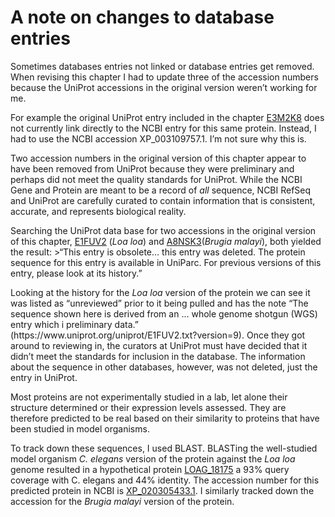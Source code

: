 # A note on changes to database entries

Sometimes databases entries not linked or database entries get removed.  When revising this chapter I had to update three of the accession numbers because the UniProt accessions in the original version weren't working for me.

For example the original UniProt entry included in the chapter
[E3M2K8](https://www.uniprot.org/uniprot/E3M2K8) does not currently link directly to the NCBI entry for this same protein.  Instead, I had to use the NCBI accession XP_003109757.1.  I'm not sure why this is.

Two accession numbers in the original version of this chapter appear to have been removed from UniProt because they were preliminary and perhaps did not meet the quality standards for UniProt.  While the NCBI Gene and Protein are meant to be a record of *all* sequence, NCBI RefSeq and UniProt are carefully curated to contain information that is consistent, accurate, and represents biological reality.  

Searching the UniProt data base for two accessions in the original version of this chapter,
[E1FUV2](https://www.uniprot.org/uniprot/E1FUV2) (*Loa loa*) and
[A8NSK3](https://www.uniprot.org/uniprot/A8NSK3)(*Brugia malayi*), both yielded the result: 
>"This entry is obsolete... this entry was deleted.  The protein sequence for this entry is available in UniParc. For previous versions of this entry, please look at its history."

Looking at the history for the *Loa loa* version of the protein we can see it was listed as "unreviewed" prior to it being pulled and has the note "The sequence shown here is derived from an ... whole genome shotgun (WGS) entry which i preliminary data."  (https://www.uniprot.org/uniprot/E1FUV2.txt?version=9).  Once they got around to reviewing in, the curators at UniProt must have decided that it didn't meet the standards for inclusion in the database.  The information about the sequence in other databases, however, was not deleted, just the entry in UniProt.

Most proteins are not experimentally studied in a lab, let alone their structure determined or their expression levels assessed.  They are therefore predicted to be real based on their similarity to proteins that have been studied in model organisms.  

To track down these sequences, I used BLAST. BLASTing the well-studied model organism *C. elegans* version of the protein against the *Loa loa* genome resulted in a hypothetical protein [LOAG_18175](https://blast.ncbi.nlm.nih.gov/Blast.cgi#alnHdr_XP_020305433) a 93% query coverage with C. elegans and 44% identity.  The accession number for this predicted protein in NCBI is [XP_020305433.1](https://blast.ncbi.nlm.nih.gov/Blast.cgi#alnHdr_XP_020305433).  I similarly tracked down the accession for the *Brugia malayi* version of the protein.

<!-- Turn this into an assignment. -->
<!-- BLASTing the *C. elegans* version of the protein against the *Brugia malayi* genome resulted in a two high-ranked results.  I'll just consider the first because they are just different alternatively spliced versions of the same protein (consider, though how this could impact phylogenetic inference. The highest-ranked results was [BMA-SPN-4, isoform a] which also has  93% query coverage with *C. elegans* and 44% identity.  The accession number for this  protein in NCBI is [CRZ25068.1](https://www.ncbi.nlm.nih.gov/protein/CRZ25068.1?report=genbank&log$=protalign&blast_rank=1&RID=FXV3B98S016).  The other splice variant accession number CRZ25069.1 had almost the exact same results but was 9 amino acids longer.  The occurrence of two splice variants of this protein may have resulted in it being pulled from UniProt. -->
